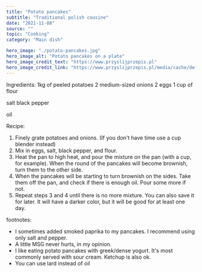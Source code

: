 ---
title: "Potato pancakes"
subtitle: "Traditional polish cousine" 
date: "2021-11-08"
source: ""
topic: "Cooking"
category: "Main dish"

hero_image: "./potato-pancakes.jpg"
hero_image_alt: "Potato pancakes on a plate"
hero_image_credit_text: "https://www.przyslijprzepis.pl"
hero_image_credit_link: "https://www.przyslijprzepis.pl/media/cache/default_view/uploads/media/recipe/0005/23/4583a12557e4ed520e22d22542784cb02fcaf8ad.jpeg"
---

Ingredients:
1kg of peeled potatoes
2 medium-sized onions
2 eggs
1 cup of flour

salt 
black pepper

oil

Recipe:
1. Finely grate potatoes and onions. (If you don't have time use a cup blender instead)
2. Mix in eggs, salt, black pepper, and flour.
3. Heat the pan to high heat, and pour the mixture on the pan (with a cup, for example). When the round of the pancakes will become brownish, turn them to the other side. 
4. When the pancakes will be starting to turn brownish on the sides. Take them off the pan, and check if there is enough oil. Pour some more if not.
5. Repeat steps 3 and 4 until there is no more mixture. You can also save it for later. It will
have a darker color, but it will be good for at least one day.


footnotes:
- I sometimes added smoked paprika to my pancakes. I recommend using only salt and pepper.
- A little MSG never hurts, in my opinion.
- I like eating potato pancakes with greek/dense yogurt.  It's most commonly served with sour cream. Ketchup is also ok.
- You can use lard instead of oil
